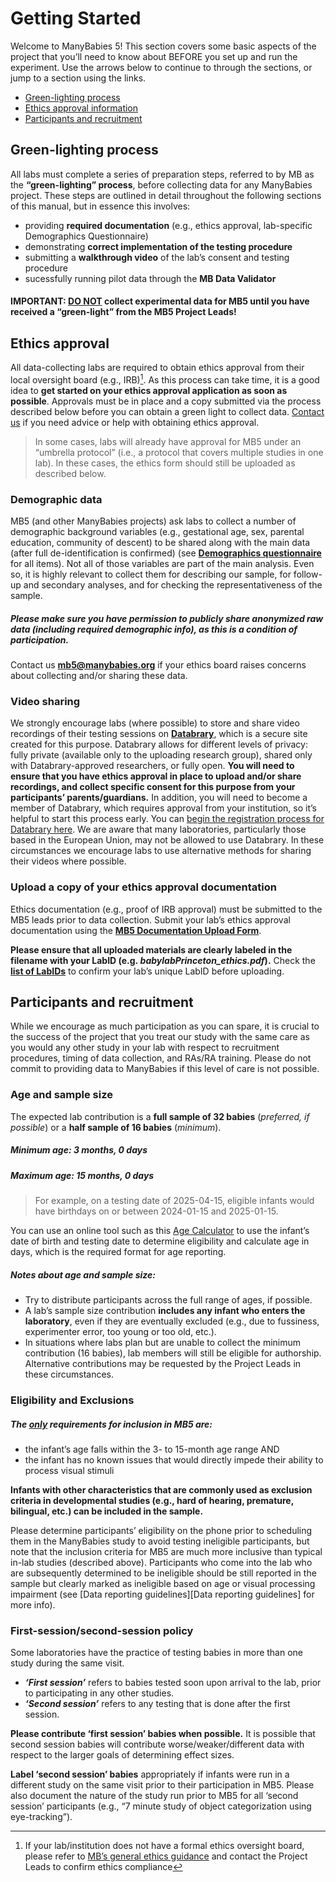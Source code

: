 # Getting Started

Welcome to ManyBabies 5! This section covers some basic aspects of the project that you'll need to know about BEFORE you set up and run the experiment. Use the arrows below to continue to through the sections, or jump to a section using the links.

* [Green-lighting process][Green-lighting process]
* [Ethics approval information][Ethics approval] 
* [Participants and recruitment][Participants and recruitment]



## Green-lighting process
All labs must complete a series of preparation steps, referred to by MB as the **"green-lighting" process**, before collecting data for any ManyBabies project. These steps are outlined in detail throughout the following sections of this manual, but in essence this involves: 

* providing **required documentation** (e.g., ethics approval, lab-specific Demographics Questionnaire)
* demonstrating **correct implementation of the testing procedure** 
* submitting a **walkthrough video** of the lab's consent and testing procedure
* sucessfully running pilot data through the **MB Data Validator**

#### IMPORTANT: <u>DO NOT</u> collect experimental data for MB5 until you have received a "green-light" from the MB5 Project Leads! {-}



## Ethics approval
All data-collecting labs are required to obtain ethics approval from their local oversight board (e.g., IRB)^[If your lab/institution does not have a formal ethics oversight board, please refer to [MB's general ethics guidance](https://docs.google.com/document/d/e/2PACX-1vR2nv4Wy1soDS4cBBNy9QZOyewvvjP1ka1reBRhAIzcrNi0reJxgHuhGS7f7i2wE0ScQuppek8Al_21/pub) and contact the Project Leads to confirm ethics compliance]. As this process can take time, it is a good idea to **get started on your ethics approval application as soon as possible**. Approvals must be in place and a copy submitted via the process described below before you can obtain a green light to collect data. [Contact us](mailto:mb5@manybabies.org) if you need advice or help with obtaining ethics approval. 

> In some cases, labs will already have approval for MB5 under an “umbrella protocol” (i.e., a protocol that covers multiple studies in one lab). In these cases, the ethics form should still be uploaded as described below.

### Demographic data
MB5 (and other ManyBabies projects) ask labs to collect a number of demographic background variables (e.g., gestational age, sex, parental education, community of descent) to be shared along with the main data (after full de-identification is confirmed) (see **[Demographics questionnaire](ADD LINK TO DEMOGRAPHICS QUESTIONNAIRE)** for all items). Not all of those variables are part of the main analysis. Even so, it is highly relevant to collect them for describing our sample, for follow-up and secondary analyses, and for checking the representativeness of the sample. 

##### Please make sure you have permission to publicly share anonymized raw data (including required demographic info), as this is a condition of participation. {-}
Contact us **[mb5@manybabies.org](mailto:mb5@manybabies.org)** if your ethics board raises concerns about collecting and/or sharing these data.


### Video sharing 
We strongly encourage labs (where possible) to store and share video recordings of their testing sessions on **[Databrary](https://nyu.databrary.org/)**, which is a secure site created for this purpose. Databrary allows for different levels of privacy: fully private (available only to the uploading research group), shared only with Databrary-approved researchers, or fully open. **You will need to ensure that you have ethics approval in place to upload and/or share recordings, and collect specific consent for this purpose from your participants' parents/guardians.** In addition, you will need to become a member of Databrary, which requires approval from your institution, so it’s helpful to start this process early. You can [begin the registration process for Databrary here](https://nyu.databrary.org/user/register?page=create). We are aware that many laboratories, particularly those based in the European Union, may not be allowed to use Databrary. In these circumstances we encourage labs to use alternative methods for sharing their videos where possible.


### Upload a copy of your ethics approval documentation {#ethics-upload}
Ethics documentation (e.g., proof of IRB approval) must be submitted to the MB5 leads prior to data collection. Submit your lab's ethics approval documentation using the **[MB5 Documentation Upload Form](https://docs.google.com/forms/d/e/1FAIpQLScTTmcQl1P1F4UWe95Jo7u5bken40AyAefXCYUJ9iYbnWaG8Q/viewform?usp=sf_link)**. 

**Please ensure that all uploaded materials are clearly labeled in the filename with your LabID (e.g. *babylabPrinceton_ethics.pdf*).** Check the **[list of LabIDs](https://manybabies.org/labids/)** to confirm your lab's unique LabID before uploading. 



## Participants and recruitment

While we encourage as much participation as you can spare, it is crucial to the success of the project that you treat our study with the same care as you would any other study in your lab with respect to recruitment procedures, timing of data collection, and RAs/RA training. Please do not commit to providing data to ManyBabies if this level of care is not possible.


### Age and sample size
The expected lab contribution is a **full sample of 32 babies** (*preferred, if possible*) or a **half sample of 16 babies** (*minimum*).

##### *Minimum age:* 3 months, 0 days {-}
##### *Maximum age:* 15 months, 0 days {-}

> For example, on a testing date of 2025-04-15, eligible infants would have birthdays on or between 2024-01-15 and 2025-01-15. 
 
You can use an online tool such as this [Age Calculator](https://www.calculator.net/age-calculator.html) to use the infant's date of birth and testing date to determine eligibility and calculate age in days, which is the required format for age reporting.
<br>

##### Notes about age and sample size: {-}

* Try to distribute participants across the full range of ages, if possible.
* A lab’s sample size contribution **includes any infant who enters the laboratory**, even if they are eventually excluded (e.g., due to fussiness, experimenter error, too young or too old, etc.).
* In situations where labs plan but are unable to collect the minimum contribution (16 babies), lab members will still be eligible for authorship. Alternative contributions may be requested by the Project Leads in these circumstances.


### Eligibility and Exclusions
##### The <u>**only**</u> requirements for inclusion in MB5 are: {-}

* the infant's age falls within the 3- to 15-month age range AND
* the infant has no known issues that would directly impede their ability to process visual stimuli

**Infants with other characteristics that are commonly used as exclusion criteria in developmental studies (e.g., hard of hearing, premature, bilingual, etc.) can be included in the sample.**

Please determine participants’ eligibility on the phone prior to scheduling them in the ManyBabies study to avoid testing ineligible participants, but note that the inclusion criteria for MB5 are much more inclusive than typical in-lab studies (described above). Participants who come into the lab who are subsequently determined to be ineligible should be still reported in the sample but clearly marked as ineligible based on age or visual processing impairment (see [Data reporting guidelines][Data reporting guidelines] for more info).


### First-session/second-session policy
Some laboratories have the practice of testing babies in more than one study during the same visit. 

* ***‘First session’*** refers to babies tested soon upon arrival to the lab, prior to participating in any other studies.
* ***‘Second session’*** refers to any testing that is done after the first session. 

**Please contribute ‘first session’ babies when possible.** It is possible that second session babies will contribute worse/weaker/different data with respect to the larger goals of determining effect sizes. 

**Label ‘second session’ babies** appropriately if infants were run in a different study on the same visit prior to their participation in MB5. Please also document the nature of the study run prior to MB5 for all ‘second session’ participants (e.g., “7 minute study of object categorization using eye-tracking”). 
